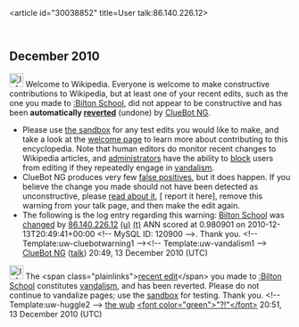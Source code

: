<article id="30038852" title=User talk:86.140.226.12>
	<talkpage id="30038852" title="User talk:86.140.226.12">


== December 2010 ==
[[Image:Information.svg|left|25px|alt=|link=]] Welcome to Wikipedia. Everyone is welcome to make constructive contributions to Wikipedia, but at least one of your recent edits, such as the one you made to [[:Bilton School]], did not appear to be constructive and has been '''automatically [[Help:Reverting|reverted]]''' (undone) by [[User:ClueBot NG|ClueBot NG]]. 
* Please use [[Wikipedia:Sandbox|the sandbox]] for any test edits you would like to make, and take a look at the [[Wikipedia:Introduction|welcome page]] to learn more about contributing to this encyclopedia. Note that human editors do monitor recent changes to Wikipedia articles, and [[WP:ADMINS|administrators]] have the ability to [[WP:BLOCK|block]] users from editing if they repeatedly engage in [[WP:vandalism|vandalism]].
* ClueBot NG produces very few [[User:ClueBot NG#Information About False Positives|false positives]], but it does happen. If you believe the change you made should not have been detected as unconstructive, please [[User:ClueBot NG#Information About False Positives|read about it]], [{{User:ClueBot NG/Warnings/FPReport|120900}} report it here], remove this warning from your talk page, and then make the edit again. 
* The following is the log entry regarding this warning: [[Bilton School]] was [http://en.wikipedia.org/w/index.php?title=Bilton+School&amp;diff=402205845&amp;oldid=400696318 changed] by [[Special:Contributions/86.140.226.12|86.140.226.12]] [[User:86.140.226.12|(u)]] [[User talk:86.140.226.12|(t)]] ANN scored at 0.980901 on 2010-12-13T20:49:41+00:00 &lt;!-- MySQL ID: 120900 --&gt;. Thank you. &lt;!-- Template:uw-cluebotwarning1 --&gt;&lt;!-- Template:uw-vandalism1 --&gt; [[User:ClueBot NG|ClueBot NG]] ([[User talk:ClueBot NG|talk]]) 20:49, 13 December 2010 (UTC)

[[Image:Information.png|25px|alt=|link=]] The &lt;span class=&quot;plainlinks&quot;&gt;[http://en.wikipedia.org/wiki/Bilton_School?diff=402206113 recent edit]&lt;/span&gt; you made to [[:Bilton School]] constitutes [[Wikipedia:Vandalism|vandalism]], and has been reverted. Please do not continue to vandalize pages; use the [[Wikipedia:Sandbox|sandbox]] for testing. Thank you. &lt;!-- Template:uw-huggle2 --&gt; [[User:the wub|the wub]] [[User_talk:The wub|&lt;font color=&quot;green&quot;&gt;&quot;?!&quot;&lt;/font&gt;]] 20:51, 13 December 2010 (UTC)
	</talkpage>
</article>